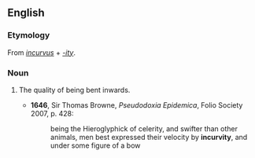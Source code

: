 ==English==

===Etymology===
From {{etyl|la|en}} ''[[incurvus]]'' + ''[[-ity]]''.

===Noun===
{{en-noun|-}}

# {{context|obsolete|lang=en}} The quality of being bent inwards.
#* '''1646''', Sir Thomas Browne, ''Pseudodoxia Epidemica'', Folio Society 2007, p. 428:
#*: being the Hieroglyphick of celerity, and swifter than other animals, men best expressed their velocity by '''incurvity''', and under some figure of a bow